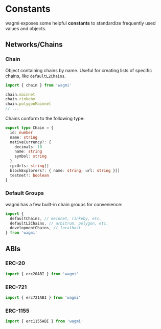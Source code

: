 # Constants

wagmi exposes some helpful **constants** to standardize frequently used values and objects.

## Networks/Chains

### Chain

Object containing chains by name. Useful for creating lists of specific chains, like `defaultL2Chains`.

```ts
import { chain } from 'wagmi'

chain.mainnet
chain.rinkeby
chain.polygonMainnet
// ...
```

Chains conform to the following type:

```ts
export type Chain = {
  id: number
  name: string
  nativeCurrency?: {
    decimals: 18
    name: string
    symbol: string
  }
  rpcUrls: string[]
  blockExplorers?: { name: string; url: string }[]
  testnet?: boolean
}
```

### Default Groups

wagmi has a few built-in chain groups for convenience:

```ts
import {
  defaultChains, // mainnet, rinkeby, etc.
  defaultL2Chains, // arbitrum, polygon, etc.
  developmentChains, // localhost
} from 'wagmi'
```

## ABIs

### ERC-20

```ts
import { erc20ABI } from 'wagmi'
```

### ERC-721

```ts
import { erc721ABI } from 'wagmi'
```

### ERC-1155

```ts
import { erc1155ABI } from 'wagmi'
```
